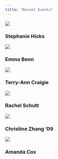 ```yaml
---
title: "Recent Events"
---
```


<div class="row">
<div class="col-sm-6 col-md-4">

  <div class="thumbnail">
  [![](gfx/stephanie_hicks_poster_500px.jpg)](gfx/stephanie_hicks_poster.pdf)
  <div class="caption">

### Stephanie Hicks

  </div>
  </div>

  <div class="thumbnail">
  [![](gfx/emma_benn_poster_500px.jpg)](gfx/emma_benn_poster.pdf)
  <div class="caption">

### Emma Benn

  </div>
  </div>

  
  <div class="thumbnail">
  [![](gfx/terryann_craigie_poster_500px.jpg)](gfx/terryann_craigie_poster.pdf)
  <div class="caption">

### Terry-Ann Craigie

  </div>
  </div>

</div>
</div>

<div class="col-sm-6 col-md-4">

  <div class="thumbnail">
  [![](gfx/rachel_schutt_poster_500px.jpg)](gfx/rachel_schutt_poster.pdf)
  <div class="caption">

### Rachel Schutt

  </div>
  </div>

  <div class="thumbnail">
  [![](gfx/christine_zhang_poster_500px.jpg)](gfx/christine_zhang_poster.pdf)
  <div class="caption">

### Christine Zhang '09

  </div>
  </div>
  

  <div class="thumbnail">
  [![](gfx/amanda_cox_poster_500px.png)](gfx/amanda_cox_poster.pdf)
  <div class="caption">

### Amanda Cox

  </div>
  </div>

</div>
</div>